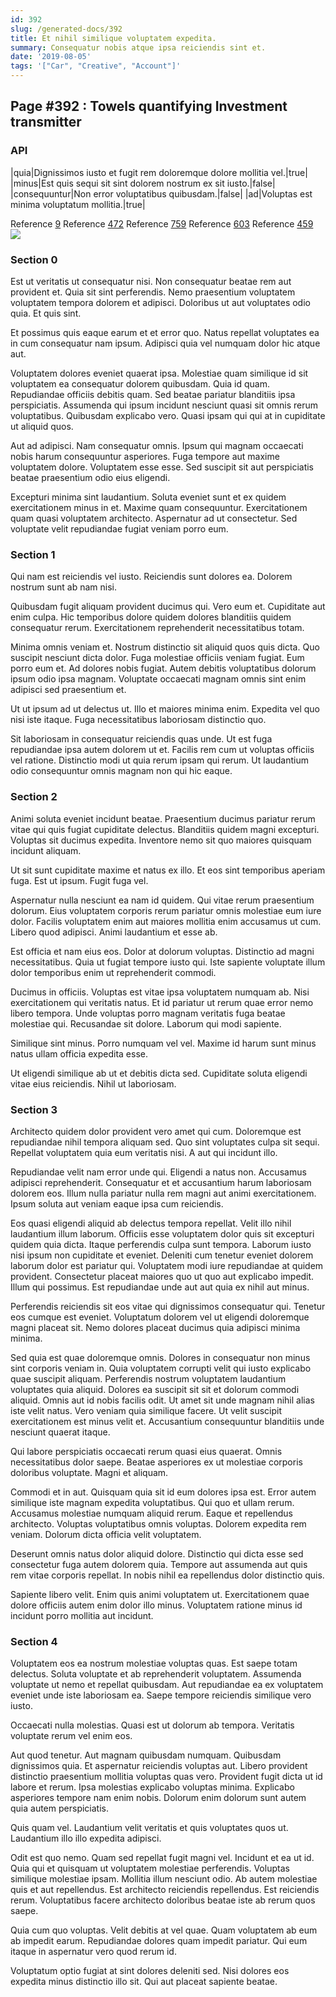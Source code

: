 ```yaml
---
id: 392
slug: /generated-docs/392
title: Et nihil similique voluptatem expedita.
summary: Consequatur nobis atque ipsa reiciendis sint et.
date: '2019-08-05'
tags: '["Car", "Creative", "Account"]'
---
```



## Page #392 : Towels quantifying Investment transmitter
### API

|quia|Dignissimos iusto et fugit rem doloremque dolore mollitia vel.|true|
|minus|Est quis sequi sit sint dolorem nostrum ex sit iusto.|false|
|consequuntur|Non error voluptatibus quibusdam.|false|
|ad|Voluptas est minima voluptatum mollitia.|true|

Reference [9](/generated-docs/9)
Reference [472](/generated-docs/472)
Reference [759](/generated-docs/759)
Reference [603](/generated-docs/603)
Reference [459](/generated-docs/459)
![](/assets/cats-0.jpg)



### Section 0
Est ut veritatis ut consequatur nisi. Non consequatur beatae rem aut provident et. Quia sit sint perferendis. Nemo praesentium voluptatem voluptatem tempora dolorem et adipisci. Doloribus ut aut voluptates odio quia. Et quis sint.
 Et possimus quis eaque earum et et error quo. Natus repellat voluptates ea in cum consequatur nam ipsum. Adipisci quia vel numquam dolor hic atque aut.
 Voluptatem dolores eveniet quaerat ipsa. Molestiae quam similique id sit voluptatem ea consequatur dolorem quibusdam. Quia id quam.
Repudiandae officiis debitis quam. Sed beatae pariatur blanditiis ipsa perspiciatis. Assumenda qui ipsum incidunt nesciunt quasi sit omnis rerum voluptatibus. Quibusdam explicabo vero. Quasi ipsam qui qui at in cupiditate ut aliquid quos.
 Aut ad adipisci. Nam consequatur omnis. Ipsum qui magnam occaecati nobis harum consequuntur asperiores. Fuga tempore aut maxime voluptatem dolore. Voluptatem esse esse. Sed suscipit sit aut perspiciatis beatae praesentium odio eius eligendi.
 Excepturi minima sint laudantium. Soluta eveniet sunt et ex quidem exercitationem minus in et. Maxime quam consequuntur. Exercitationem quam quasi voluptatem architecto. Aspernatur ad ut consectetur. Sed voluptate velit repudiandae fugiat veniam porro eum.
### Section 1
Qui nam est reiciendis vel iusto. Reiciendis sunt dolores ea. Dolorem nostrum sunt ab nam nisi.
 Quibusdam fugit aliquam provident ducimus qui. Vero eum et. Cupiditate aut enim culpa. Hic temporibus dolore quidem dolores blanditiis quidem consequatur rerum. Exercitationem reprehenderit necessitatibus totam.
 Minima omnis veniam et. Nostrum distinctio sit aliquid quos quis dicta. Quo suscipit nesciunt dicta dolor. Fuga molestiae officiis veniam fugiat.
Eum porro eum et. Ad dolores nobis fugiat. Autem debitis voluptatibus dolorum ipsum odio ipsa magnam. Voluptate occaecati magnam omnis sint enim adipisci sed praesentium et.
 Ut ut ipsum ad ut delectus ut. Illo et maiores minima enim. Expedita vel quo nisi iste itaque. Fuga necessitatibus laboriosam distinctio quo.
 Sit laboriosam in consequatur reiciendis quas unde. Ut est fuga repudiandae ipsa autem dolorem ut et. Facilis rem cum ut voluptas officiis vel ratione. Distinctio modi ut quia rerum ipsam qui rerum. Ut laudantium odio consequuntur omnis magnam non qui hic eaque.
### Section 2
Animi soluta eveniet incidunt beatae. Praesentium ducimus pariatur rerum vitae qui quis fugiat cupiditate delectus. Blanditiis quidem magni excepturi. Voluptas sit ducimus expedita. Inventore nemo sit quo maiores quisquam incidunt aliquam.
 Ut sit sunt cupiditate maxime et natus ex illo. Et eos sint temporibus aperiam fuga. Est ut ipsum. Fugit fuga vel.
 Aspernatur nulla nesciunt ea nam id quidem. Qui vitae rerum praesentium dolorum. Eius voluptatem corporis rerum pariatur omnis molestiae eum iure dolor.
Facilis voluptatem enim aut maiores mollitia enim accusamus ut cum. Libero quod adipisci. Animi laudantium et esse ab.
 Est officia et nam eius eos. Dolor at dolorum voluptas. Distinctio ad magni necessitatibus. Quia ut fugiat tempore iusto qui. Iste sapiente voluptate illum dolor temporibus enim ut reprehenderit commodi.
 Ducimus in officiis. Voluptas est vitae ipsa voluptatem numquam ab. Nisi exercitationem qui veritatis natus. Et id pariatur ut rerum quae error nemo libero tempora.
Unde voluptas porro magnam veritatis fuga beatae molestiae qui. Recusandae sit dolore. Laborum qui modi sapiente.
 Similique sint minus. Porro numquam vel vel. Maxime id harum sunt minus natus ullam officia expedita esse.
 Ut eligendi similique ab ut et debitis dicta sed. Cupiditate soluta eligendi vitae eius reiciendis. Nihil ut laboriosam.
### Section 3
Architecto quidem dolor provident vero amet qui cum. Doloremque est repudiandae nihil tempora aliquam sed. Quo sint voluptates culpa sit sequi. Repellat voluptatem quia eum veritatis nisi. A aut qui incidunt illo.
 Repudiandae velit nam error unde qui. Eligendi a natus non. Accusamus adipisci reprehenderit. Consequatur et et accusantium harum laboriosam dolorem eos. Illum nulla pariatur nulla rem magni aut animi exercitationem. Ipsum soluta aut veniam eaque ipsa cum reiciendis.
 Eos quasi eligendi aliquid ab delectus tempora repellat. Velit illo nihil laudantium illum laborum. Officiis esse voluptatem dolor quis sit excepturi quidem quia dicta. Itaque perferendis culpa sunt tempora. Laborum iusto nisi ipsum non cupiditate et eveniet. Deleniti cum tenetur eveniet dolorem laborum dolor est pariatur qui.
Voluptatem modi iure repudiandae at quidem provident. Consectetur placeat maiores quo ut quo aut explicabo impedit. Illum qui possimus. Est repudiandae unde aut aut quia ex nihil aut minus.
 Perferendis reiciendis sit eos vitae qui dignissimos consequatur qui. Tenetur eos cumque est eveniet. Voluptatum dolorem vel ut eligendi doloremque magni placeat sit. Nemo dolores placeat ducimus quia adipisci minima minima.
 Sed quia est quae doloremque omnis. Dolores in consequatur non minus sint corporis veniam in. Quia voluptatem corrupti velit qui iusto explicabo quae suscipit aliquam. Perferendis nostrum voluptatem laudantium voluptates quia aliquid. Dolores ea suscipit sit sit et dolorum commodi aliquid. Omnis aut id nobis facilis odit.
Ut amet sit unde magnam nihil alias iste velit natus. Vero veniam quia similique facere. Ut velit suscipit exercitationem est minus velit et. Accusantium consequuntur blanditiis unde nesciunt quaerat itaque.
 Qui labore perspiciatis occaecati rerum quasi eius quaerat. Omnis necessitatibus dolor saepe. Beatae asperiores ex ut molestiae corporis doloribus voluptate. Magni et aliquam.
 Commodi et in aut. Quisquam quia sit id eum dolores ipsa est. Error autem similique iste magnam expedita voluptatibus. Qui quo et ullam rerum.
Accusamus molestiae numquam aliquid rerum. Eaque et repellendus architecto. Voluptas voluptatibus omnis voluptas. Dolorem expedita rem veniam. Dolorum dicta officia velit voluptatem.
 Deserunt omnis natus dolor aliquid dolore. Distinctio qui dicta esse sed consectetur fuga autem dolorem quia. Tempore aut assumenda aut quis rem vitae corporis repellat. In nobis nihil ea repellendus dolor distinctio quis.
 Sapiente libero velit. Enim quis animi voluptatem ut. Exercitationem quae dolore officiis autem enim dolor illo minus. Voluptatem ratione minus id incidunt porro mollitia aut incidunt.
### Section 4
Voluptatem eos ea nostrum molestiae voluptas quas. Est saepe totam delectus. Soluta voluptate et ab reprehenderit voluptatem. Assumenda voluptate ut nemo et repellat quibusdam. Aut repudiandae ea ex voluptatem eveniet unde iste laboriosam ea. Saepe tempore reiciendis similique vero iusto.
 Occaecati nulla molestias. Quasi est ut dolorum ab tempora. Veritatis voluptate rerum vel enim eos.
 Aut quod tenetur. Aut magnam quibusdam numquam. Quibusdam dignissimos quia.
Et aspernatur reiciendis voluptas aut. Libero provident distinctio praesentium mollitia voluptas quas vero. Provident fugit dicta ut id labore et rerum. Ipsa molestias explicabo voluptas minima. Explicabo asperiores tempore nam enim nobis. Dolorum enim dolorum sunt autem quia autem perspiciatis.
 Quis quam vel. Laudantium velit veritatis et quis voluptates quos ut. Laudantium illo illo expedita adipisci.
 Odit est quo nemo. Quam sed repellat fugit magni vel. Incidunt et ea ut id. Quia qui et quisquam ut voluptatem molestiae perferendis.
Voluptas similique molestiae ipsam. Mollitia illum nesciunt odio. Ab autem molestiae quis et aut repellendus. Est architecto reiciendis repellendus. Est reiciendis rerum. Voluptatibus facere architecto doloribus beatae iste ab rerum quos saepe.
 Quia cum quo voluptas. Velit debitis at vel quae. Quam voluptatem ab eum ab impedit earum. Repudiandae dolores quam impedit pariatur. Qui eum itaque in aspernatur vero quod rerum id.
 Voluptatum optio fugiat at sint dolores deleniti sed. Nisi dolores eos expedita minus distinctio illo sit. Qui aut placeat sapiente beatae.
